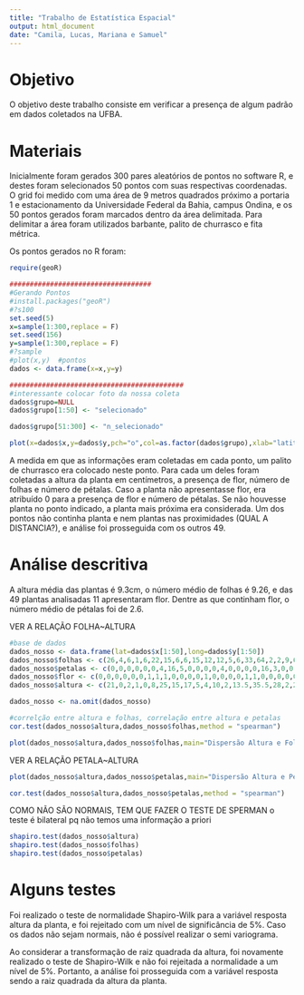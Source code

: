 ```yaml
---
title: "Trabalho de Estatística Espacial"
output: html_document
date: "Camila, Lucas, Mariana e Samuel"
---
```


# Objetivo

O objetivo deste trabalho consiste em verificar a presença de algum padrão em dados coletados na UFBA. 


# Materiais

Inicialmente foram gerados 300 pares aleatórios de pontos no software R, e destes foram selecionados 50 pontos com suas respectivas coordenadas. 
O grid foi medido com uma área de 9 metros quadrados próximo a portaria 1 e estacionamento da Universidade Federal da Bahia, campus Ondina, 
e os 50 pontos gerados foram marcados dentro da área delimitada. Para delimitar a área foram utilizados barbante, palito de churrasco e fita métrica. 

Os pontos gerados no R foram:


```r


require(geoR)

###################################
#Gerando Pontos
#install.packages("geoR")
#?s100
set.seed(5)
x=sample(1:300,replace = F)
set.seed(156)
y=sample(1:300,replace = F)
#?sample
#plot(x,y)  #pontos
dados <- data.frame(x=x,y=y)

###########################################
#interessante colocar foto da nossa coleta
dados$grupo=NULL
dados$grupo[1:50] <- "selecionado"

dados$grupo[51:300] <- "n_selecionado"

plot(x=dados$x,y=dados$y,pch="o",col=as.factor(dados$grupo),xlab="latitude",ylab="longitude",main="Pontos selecionados em Vermelho")


```

A medida em que as informações eram coletadas em cada ponto, um palito de churrasco era colocado neste ponto. 
Para cada um deles foram coletadas a altura da planta em centímetros, a presença de flor, número de folhas e número de pétalas. 
Caso a planta não apresentasse flor, era atribuído 0 para a presença de flor e número de pétalas. Se não houvesse planta no ponto indicado, 
a planta mais próxima era considerada. Um dos pontos não continha planta e nem plantas nas proximidades (QUAL A DISTANCIA?), 
e análise foi prosseguida com os outros 49.    


# Análise descritiva

A altura média das plantas é 9.3cm, o número médio de folhas é 9.26, e das 49 plantas analisadas 11 apresentaram flor. 
Dentre as que continham flor, o número médio de pétalas foi de 2.6.


VER A RELAÇÃO FOLHA~ALTURA 

```r

#base de dados
dados_nosso <- data.frame(lat=dados$x[1:50],long=dados$y[1:50])
dados_nosso$folhas <- c(26,4,6,1,6,22,15,6,6,15,12,12,5,6,33,64,2,2,9,6,6,7,8,9,7,17,4,6,8,1,10,6,9,9,4,4,3,2,5,5,4,6,2,NA,12,8,4,5,18,7)
dados_nosso$petalas <- c(0,0,0,0,0,0,4,16,5,0,0,0,0,4,0,0,0,0,16,3,0,0,0,0,0,0,0,0,0,0,5,0,16,0,0,0,5,0,0,0,0,0,0,NA,12,8,4,5,18,7)
dados_nosso$flor <- c(0,0,0,0,0,0,1,1,1,0,0,0,0,1,0,0,0,0,1,1,0,0,0,0,0,0,0,0,0,0,1,0,1,0,0,0,1,0,0,0,0,0,0,NA,0,1,1,0,0,0)
dados_nosso$altura <- c(21,0,2,1,0,8,25,15,17,5,4,10,2,13.5,35.5,28,2,2,18.75,12.5,7,6.5,2,2.5,9.5,5,2,1,22.5,0,22,5.5,21.5,5,2,14.5,10,2,5,4,0,1,2,NA,16,16,13,2.5,22.5,12)

dados_nosso <- na.omit(dados_nosso)

#correlção entre altura e folhas, correlação entre altura e petalas
cor.test(dados_nosso$altura,dados_nosso$folhas,method = "spearman")

plot(dados_nosso$altura,dados_nosso$folhas,main="Dispersão Altura e Folhas",xlab="Altura",ylab="Folhas")


```

VER A RELAÇÃO PETALA~ALTURA 

```r

plot(dados_nosso$altura,dados_nosso$petalas,main="Dispersão Altura e Pétalas",xlab="Altura",ylab="Pétalas")

cor.test(dados_nosso$altura,dados_nosso$petalas,method = "spearman")


```


COMO NÃO SÃO NORMAIS, TEM QUE FAZER O TESTE DE SPERMAN
o teste é bilateral pq não temos uma informação a priori

```r

shapiro.test(dados_nosso$altura)
shapiro.test(dados_nosso$folhas)
shapiro.test(dados_nosso$petalas)

```

# Alguns testes

Foi realizado o teste de normalidade Shapiro-Wilk para a variável resposta altura da planta, e foi rejeitado com um nível de significância de 5%. 
Caso os dados não sejam normais, não é possível realizar o semi variograma. 

Ao considerar a transformação de raiz quadrada da altura, foi novamente realizado o teste de Shapiro-Wilk e não foi rejeitada a normalidade 
a um nível de 5%. Portanto, a análise foi prosseguida com a variável resposta sendo a raiz quadrada da altura da planta.











